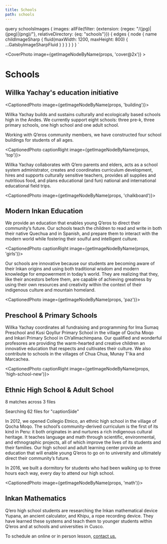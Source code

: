 ```yaml
---
title: Schools
path: schools
---
```




  query schoolsImages {
    images: allFile(filter: {extension: {regex: "/(jpg)|(jpeg)|(png)/"}, relativeDirectory: {eq: "schools"}}) {
      edges {
        node {
          name
          childImageSharp {
            fluid(maxWidth: 1200, maxHeight: 800) {
              ...GatsbyImageSharpFluid
            }
          }
        }
      }
    }
  }
`

<CoverPhoto image={getImageNodeByName(props, 'cover@2x')} >

# Schools
## Willka Yachay's education initiative

</CoverPhoto>



<CaptionedPhoto image={getImageNodeByName(props, 'building')}>

Willka Yachay builds and sustains culturally and ecologically based schools high in the Andes. We currently support eight schools: three pre-k, three primary schools, one high school and one adult school.

Working with Q’eros community members, we have constructed four school buildings for students of all ages.

</CaptionedPhoto>



<CaptionedPhoto  captionRight image={getImageNodeByName(props, 'top')}>

Willka Yachay collaborates with Q’ero parents and elders, acts as a school system administrator, creates and coordinates curriculum development, hires and supports culturally sensitive teachers, provides all supplies and nutritious food, and plans educational (and fun) national and international educational field trips.

</CaptionedPhoto>



<CaptionedPhoto image={getImageNodeByName(props, 'chalkboard')}>

## Modern Inkan Education

We provide an education that enables young Q’eros to direct their community’s future. Our schools teach the children to read and write in both their native Quechua and in Spanish, and prepare them to interact with the modern world while fostering their soulful and intelligent culture.

</CaptionedPhoto>


<CaptionedPhoto  captionRight image={getImageNodeByName(props, 'girls')}>

Our schools are innovative because our students are becoming aware of their Inkan origins and using both traditional wisdom and modern knowledge for empowerment in today’s world. They are realizing that they, like their ancestors before them, are capable of achieving greatness by using their own resources and creativity within the context of their indigenous culture and mountain homeland.

</CaptionedPhoto>


<CaptionedPhoto image={getImageNodeByName(props, 'paz')}>

## Preschool & Primary Schools

Willka Yachay coordinates all fundraising and programming for Ima Sumaq Preschool and Kusi Qoyllur Primary School in the village of Qocha Moqo and Inkari Primary School in Ch’allmachimpana. Our qualified and wonderful profesores are providing the warm-hearted and creative children an innovative education that respects and cultivates their culture. We also contribute to schools in the villages of Chua Chua, Munay T’ika and Marcachea.

</CaptionedPhoto>


<CaptionedPhoto captionRight image={getImageNodeByName(props, 'high-school-new')}>

## Ethnic High School & Adult School

8 matches across 3 files


Searching 62 files for "captionSide"

In 2012, we opened Collegio Etnico, an ethnic high school in the village of Qocha Moqo. The school’s community-derived curriculum is the first of its kind in Peru: it both originates in and nurtures a rich indigenous cultural heritage. It teaches language and math through scientific, environmental, and ethnographic projects, all of which improve the lives of its students and their families. Our high school and adult learning center provide an education that will enable young Q’eros to go on to university and ultimately direct their community’s future.

In 2016, we built a dormitory for students who had been walking up to three hours each way, every day to attend our high school. 

</CaptionedPhoto>

<CaptionedPhoto image={getImageNodeByName(props, 'math')}>

## Inkan Mathematics

Q’ero high school students are researching the Inkan mathematical device Yupana, an ancient calculator, and Khipu, a rope recording device. They have learned these systems and teach them to younger students within Q’eros and at schools and universities in Cusco.

To schedule an online or in person lesson, [contact us.](mailto:info@willkayachay.org)

</CaptionedPhoto>

<CtaButton to="/qeros" text="Q’eros" caption="Meet the people we help" next />